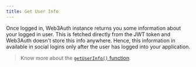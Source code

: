 ```yaml
---
title: Get User Info
---
```


Once logged in, Web3Auth instance returns you some information about your logged in user. This is fetched directly from the JWT token and Web3Auth
doesn't store this info anywhere. Hence, this information in available in social logins only after the user has logged into your application.

> Know more about the [`getUserInfo()` function](/sdk/web/web3auth/usage#get-users-information).
